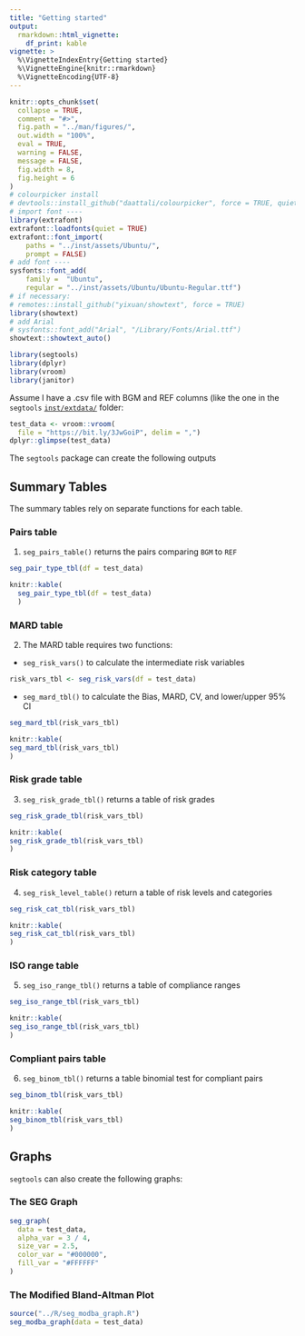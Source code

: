 ```yaml
---
title: "Getting started"
output: 
  rmarkdown::html_vignette:
    df_print: kable
vignette: >
  %\VignetteIndexEntry{Getting started}
  %\VignetteEngine{knitr::rmarkdown}
  %\VignetteEncoding{UTF-8}
---
```



```r
knitr::opts_chunk$set(
  collapse = TRUE,
  comment = "#>",
  fig.path = "../man/figures/",
  out.width = "100%",
  eval = TRUE,
  warning = FALSE,
  message = FALSE,
  fig.width = 8,
  fig.height = 6
)
# colourpicker install
# devtools::install_github("daattali/colourpicker", force = TRUE, quiet = TRUE)
# import font ----
library(extrafont)
extrafont::loadfonts(quiet = TRUE)
extrafont::font_import(
    paths = "../inst/assets/Ubuntu/",
    prompt = FALSE)
# add font ----
sysfonts::font_add(
    family =  "Ubuntu", 
    regular = "../inst/assets/Ubuntu/Ubuntu-Regular.ttf")
# if necessary: 
# remotes::install_github("yixuan/showtext", force = TRUE)
library(showtext)
# add Arial
# sysfonts::font_add("Arial", "/Library/Fonts/Arial.ttf")
showtext::showtext_auto()
```

```r
library(segtools)
library(dplyr)
library(vroom)
library(janitor)
```

Assume I have a .csv file with BGM and REF columns (like the one in the `segtools` [`inst/extdata/`](https://github.com/mjfrigaard/segtools/tree/main/inst/extdata) folder:

```r
test_data <- vroom::vroom(
  file = "https://bit.ly/3JwGoiP", delim = ",")
dplyr::glimpse(test_data)
```

The `segtools` package can create the following outputs

## Summary Tables 

The summary tables rely on separate functions for each table. 

### Pairs table

1. `seg_pairs_table()` returns the pairs comparing `BGM` to `REF`

```r
seg_pair_type_tbl(df = test_data)
```

```r
knitr::kable(
  seg_pair_type_tbl(df = test_data)
  )
```

### MARD table

2. The MARD table requires two functions: 

  - `seg_risk_vars()` to calculate the intermediate risk variables  
    
```r
risk_vars_tbl <- seg_risk_vars(df = test_data)
```
  
  - `seg_mard_tbl()` to calculate the Bias, MARD, CV, and lower/upper 95% CI 
    
```r
seg_mard_tbl(risk_vars_tbl)
```

```r
knitr::kable(
seg_mard_tbl(risk_vars_tbl)
)
```

### Risk grade table    

3. `seg_risk_grade_tbl()` returns a table of risk grades 

```r
seg_risk_grade_tbl(risk_vars_tbl)
```

```r
knitr::kable(
seg_risk_grade_tbl(risk_vars_tbl)
)
```

### Risk category table

4. `seg_risk_level_table()` return a table of risk levels and categories

```r
seg_risk_cat_tbl(risk_vars_tbl)
```

```r
knitr::kable(
seg_risk_cat_tbl(risk_vars_tbl)
)
```


### ISO range table

5. `seg_iso_range_tbl()` returns a table of compliance ranges 

```r
seg_iso_range_tbl(risk_vars_tbl)
```

```r
knitr::kable(
seg_iso_range_tbl(risk_vars_tbl)
)
```

### Compliant pairs table

6. `seg_binom_tbl()` returns a table binomial test for compliant pairs

```r
seg_binom_tbl(risk_vars_tbl)
```

```r
knitr::kable(
seg_binom_tbl(risk_vars_tbl)
)
```

## Graphs 

`segtools` can also create the following graphs:

### The SEG Graph

```r
seg_graph(
  data = test_data,
  alpha_var = 3 / 4,
  size_var = 2.5,
  color_var = "#000000",
  fill_var = "#FFFFFF"
)
```

### The Modified Bland-Altman Plot

```r
source("../R/seg_modba_graph.R")
seg_modba_graph(data = test_data)
```

